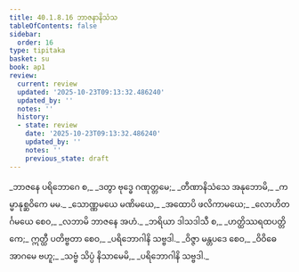 ```yaml
---
title: 40.1.8.16 ဘာဇနာနိသံသ
tableOfContents: false
sidebar:
  order: 16
type: tipitaka
basket: su
book: ap1
review:
  current: review
  updated: '2025-10-23T09:13:32.486240'
  updated_by: ''
  notes: ''
  history:
  - state: review
    date: '2025-10-23T09:13:32.486240'
    updated_by: ''
    notes: ''
    previous_state: draft
---
```



<ReviewStatus review={frontmatter.review} showDetails={true} />

<HypothesisAnnotation frontmatter={frontmatter} />

<DynamicBreadcrumb />

<Division number="132" book="ap1" e="ch" v="20" p="362">

<Paragraph number="4429" type="verses" book="ap1">
_ဘာဇနေ ပရိဘောဂေ စ,_  
_ဒတွာ ဗုဒ္ဓေ ဂဏုတ္တမေ;_  
_တီဏာနိသံသေ အနုဘောမိ,_  
_ကမ္မာနုစ္ဆဝိကေ မမ._  

</Paragraph>

</Division>
<Division number="133" book="ap1" e="ch" v="20" p="362">

<Paragraph number="4430" type="verses" book="ap1">
_သောဏ္ဏမယေ မဏိမယေ,_  
_အထောပိ ဖလိကာမယေ;_  
_လောဟိတင်္ဂမယေ စေဝ,_  
_လဘာမိ ဘာဇနေ အဟံ._  

</Paragraph>

</Division>
<Division number="134" book="ap1" e="ch" v="20" p="362">

<Paragraph number="4431" type="verses" book="ap1">
_ဘရိယာ ဒါသဒါသီ စ,_  
_ဟတ္ထိဿရထပတ္တိကေ;_  
ဣတ္ထီ ပတိဗ္ဗတာ စေဝ,_  
_ပရိဘောဂါနိ သဗ္ဗဒါ._  

</Paragraph>

</Division>
<Division number="135" book="ap1" e="ch" v="20" p="362">

<Paragraph number="4432" type="verses" book="ap1">
_ဝိဇ္ဇာ မန္တပဒေ စေဝ,_  
_ဝိဝိဓေ အာဂမေ ဗဟူ;_  
_သဗ္ဗံ သိပ္ပံ နိသာမေမိ,_  
_ပရိဘောဂါနိ သဗ္ဗဒါ._
</Paragraph>
</Division>